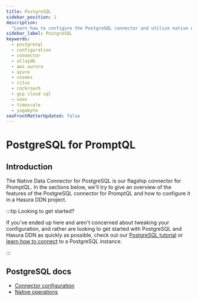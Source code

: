 ```yaml
---
title: PostgreSQL
sidebar_position: 1
description:
  "Learn how to configure the PostgreSQL connector and utilize native operations to extend your API's capability."
sidebar_label: PostgreSQL
keywords:
  - postgresql
  - configuration
  - connector
  - alloydb
  - aws aurora
  - azure
  - cosmos
  - citus
  - cockroach
  - gcp cloud sql
  - neon
  - timescale
  - yugabyte
seoFrontMatterUpdated: false
---
```


# PostgreSQL for PromptQL

## Introduction

The Native Data Connector for PostgreSQL is our flagship connector for PromptQL. In the sections below, we'll try to
give an overview of the features of the PostgreSQL connector for PromptQL and how to configure it in a Hasura DDN
project.

:::tip Looking to get started?

If you've ended up here and aren't concerned about tweaking your configuration, and rather are looking to get started
with PostgreSQL and Hasura DDN as quickly as possible, check out our
[PostgreSQL tutorial](/how-to-build-with-promptql/with-postgresql.mdx) or
[learn how to connect](/data-sources/connect-to-a-source.mdx) to a PostgreSQL instance.

:::

## PostgreSQL docs

- [Connector configuration](/reference/connectors/postgresql/configuration.mdx)
- [Native operations](/reference/connectors/postgresql/native-operations/index.mdx)
